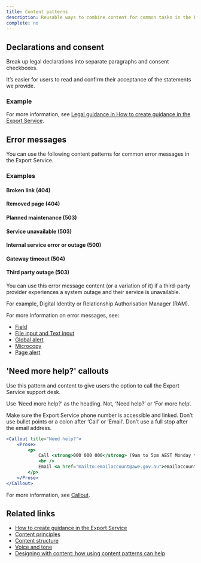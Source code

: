 ```yaml
---
title: Content patterns
description: Reusable ways to combine content for common tasks in the Export Service.
complete: no
---
```


## Declarations and consent

Break up legal declarations into separate paragraphs and consent checkboxes.

It’s easier for users to read and confirm their acceptance of the statements we provide.

### Example

For more information, see [Legal guidance in How to create guidance in the Export Service](/guides/how-to-write-guidance/how-to-present-guidance#legal-guidance).

## Error messages

You can use the following content patterns for common error messages in the Export Service.

### Examples

#### Broken link (404)

#### Removed page (404)

#### Planned maintenance (503)

#### Service unavailable (503)

#### Internal service error or outage (500)

#### Gateway timeout (504)

#### Third party outage (503)

You can use this error message content (or a variation of it) if a third-party provider experiences a system outage and their service is unavailable.

For example, Digital Identity or Relationship Authorisation Manager (RAM).

For more information on error messages, see:

- [Field]()
- [File input and Text input]()
- [Global alert]()
- [Microcopy]()
- [Page alert]()

## 'Need more help?' callouts

Use this pattern and content to give users the option to call the Export Service support desk.

Use ‘Need more help?’ as the heading. Not, ‘Need help?’ or ‘For more help’.

Make sure the Export Service phone number is accessible and linked. Don’t use bullet points or a colon after ‘Call’ or ‘Email’. Don’t use a full stop after the email address.

```jsx live
<Callout title="Need help?">
	<Prose>
		<p>
			Call <strong>000 000 000</strong> (9am to 5pm AEST Monday to Friday)
			<br />
			Email <a href="mailto:emailaccount@awe.gov.au">emailaccount@awe.gov.au</a>
		</p>
	</Prose>
</Callout>
```

For more information, see [Callout](/components/callout).

## Related links

- [How to create guidance in the Export Service]()
- [Content principles]()
- [Content structure]()
- [Voice and tone]()
- [Designing with content: how using content patterns can help]()

